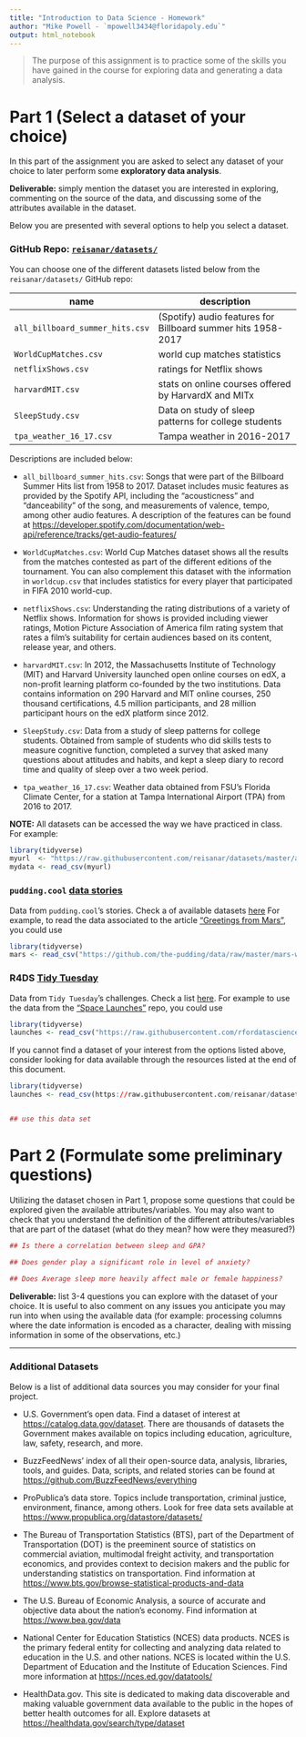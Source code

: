 ```yaml
---
title: "Introduction to Data Science - Homework"
author: "Mike Powell - `mpowell3434@floridapoly.edu`"
output: html_notebook
---
```



> The purpose of this assignment is to practice some of the skills you have gained in the course for exploring data and generating a data analysis.

# Part 1 (Select a dataset of your choice)

In this part of the assignment you are asked to select any dataset of your choice to later perform some **exploratory data analysis**. 

**Deliverable:** simply mention the dataset you are interested in exploring, commenting on the source of the data, and discussing some of the attributes available in the dataset. 


Below you are presented with several options to help you select a dataset. 

### GitHub Repo: [`reisanar/datasets/`](https://github.com/reisanar/datasets) 

You can choose one of the different datasets listed below from the `reisanar/datasets/` GitHub repo:

 name               | description
--------------------|--------------------------------------------------------
`all_billboard_summer_hits.csv` |	(Spotify) audio features for Billboard summer hits 1958-2017
`WorldCupMatches.csv`	| world cup matches statistics
`netflixShows.csv`  | ratings for Netflix shows
`harvardMIT.csv`		| stats on online courses offered by HarvardX and MITx
`SleepStudy.csv`    | Data on study of sleep patterns for college students
`tpa_weather_16_17.csv` | Tampa weather in 2016-2017

Descriptions are included below:


- `all_billboard_summer_hits.csv`: Songs that were part of the Billboard Summer Hits list from 1958 to 2017. Dataset includes music features as provided by the Spotify API, including the "acousticness" and "danceability" of the song, and measurements of valence, tempo, among other audio features. A description of the features can be found at <https://developer.spotify.com/documentation/web-api/reference/tracks/get-audio-features/>

- `WorldCupMatches.csv`: World Cup Matches dataset shows all the results from the matches contested as part of the different editions of the tournament. You can also complement this dataset with the information in `worldcup.csv` that includes statistics for every player that participated in FIFA 2010 world-cup. 

- `netflixShows.csv`: Understanding the rating distributions of a variety of Netflix shows. Information for shows is provided including viewer ratings, Motion Picture Association of America film rating system that rates a film's suitability for certain audiences based on its content, release year, and others.

- `harvardMIT.csv`: In 2012, the Massachusetts Institute of Technology (MIT) and Harvard University launched open online courses on edX, a non-profit learning platform co-founded by the two institutions. Data contains information on 290 Harvard and MIT online courses, 250 thousand certifications, 4.5 million participants, and 28 million participant hours on the edX platform since 2012.

- `SleepStudy.csv`: Data from a study of sleep patterns for college students. Obtained from sample of students who did skills tests to measure cognitive function, completed a survey that asked many questions about attitudes and habits, and kept a sleep diary to record time and quality of sleep over a two week period.

- `tpa_weather_16_17.csv`: Weather data obtained from FSU's Florida Climate Center, for a station at Tampa International Airport (TPA) from 2016 to 2017.



**NOTE:** All datasets can be accessed the way we have practiced in class. For example:

```r
library(tidyverse)
myurl  <- "https://raw.githubusercontent.com/reisanar/datasets/master/all_grammy.csv"
mydata <- read_csv(myurl)
```



### `pudding.cool` [data stories](https://github.com/the-pudding/data)

Data from `pudding.cool`'s stories. Check a of available datasets [here](https://github.com/the-pudding/data)
For example, to read the data associated to the article ["Greetings from Mars"](https://pudding.cool/2018/01/mars-weather/), you could use


```r
library(tidyverse)
mars <- read_csv("https://github.com/the-pudding/data/raw/master/mars-weather/mars-weather.csv")
```


### R4DS [Tidy Tuesday](https://github.com/rfordatascience/tidytuesday)

Data from `Tidy Tuesday`'s challenges. Check a list [here](https://github.com/rfordatascience/tidytuesday). For example to use the data from the ["Space Launches"](https://github.com/rfordatascience/tidytuesday/tree/master/data/2019/2019-01-15) repo, you could use

```r
library(tidyverse)
launches <- read_csv("https://raw.githubusercontent.com/rfordatascience/tidytuesday/master/data/2019/2019-01-15/launches.csv")
```



If you cannot find a dataset of your interest from the options listed above, consider looking for data available through the resources listed at the end of this document. 

```r


library(tidyverse)
launches <- read_csv(https://raw.githubusercontent.com/reisanar/datasets/master/SleepStudy.csv)


## use this data set

```





# Part 2 (Formulate some preliminary questions)

Utilizing the dataset chosen in Part 1, propose some questions that could be explored given the available attributes/variables. You may also want to check that you understand the definition of the different attributes/variables that are part of the dataset (what do they mean? how were they measured?)

```r
## Is there a correlation between sleep and GPA?

## Does gender play a significant role in level of anxiety?

## Does Average sleep more heavily affect male or female happiness?
```



**Deliverable:** list 3-4 questions you can explore with the dataset of your choice. It is useful to also comment on any issues you anticipate you may run into when using the available data (for example: processing columns where the date information is encoded as a character, dealing with missing information in some of the observations, etc.)









***

### Additional Datasets

Below is a list of additional data sources you may consider for your final project.

- U.S. Government's open data. Find a dataset of interest at <https://catalog.data.gov/dataset>. There are thousands of datasets the Government makes available on topics including education, agriculture, law, safety, research, and more. 

- BuzzFeedNews' index of all their open-source data, analysis, libraries, tools, and guides. Data, scripts, and related stories can be found at <https://github.com/BuzzFeedNews/everything>

- ProPublica's data store. Topics include transportation, criminal justice, environment, finance, among others. Look for free data sets available at <https://www.propublica.org/datastore/datasets/>

- The Bureau of Transportation Statistics (BTS), part of the Department of Transportation (DOT) is the preeminent source of statistics on commercial aviation, multimodal freight activity, and transportation economics, and provides context to decision makers and the public for understanding statistics on transportation. Find information at <https://www.bts.gov/browse-statistical-products-and-data>

- The U.S. Bureau of Economic Analysis, a source of accurate and objective data about the nation's economy. Find information at <https://www.bea.gov/data>

- National Center for Education Statistics (NCES) data products. NCES is the primary federal entity for collecting and analyzing data related to education in the U.S. and other nations. NCES is located within the U.S. Department of Education and the Institute of Education Sciences. Find more information at <https://nces.ed.gov/datatools/>

- HealthData.gov. This site is dedicated to making data discoverable and making valuable government data available to the public in the hopes of better health outcomes for all. Explore datasets at <https://healthdata.gov/search/type/dataset>
